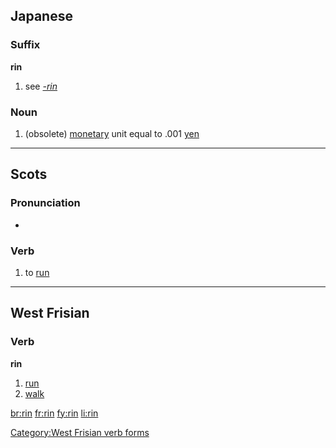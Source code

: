 {{also|-rin}}
==Japanese==

===Suffix===
'''rin'''

# see ''[[-rin]]''

===Noun===
{{ja-noun|r|kanji=厘|hira=りん}}

# (obsolete) [[monetary]] unit equal to .001 [[yen]]

----

==Scots==

===Pronunciation===
* {{IPA|/rɪn/}}

===Verb===
{{sco-verb|rins|rinnin|run|run}}

# {{South Scots}} to [[run]]

----

==West Frisian==

===Verb===
'''rin'''

# [[run]]
# [[walk]]

[[Category:West Frisian verb forms]]

[[br:rin]]
[[fr:rin]]
[[fy:rin]]
[[li:rin]]